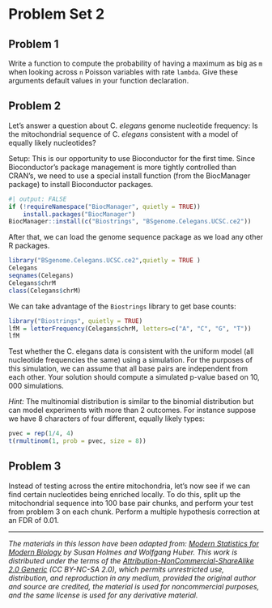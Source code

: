 # Problem Set 2

## Problem 1

Write a function to compute the probability of having a maximum as big as `m` when looking across `n` Poisson variables with rate `lambda`. Give these arguments default values in your function declaration.

## Problem 2

Let's answer a question about C. *elegans* genome nucleotide frequency: Is the mitochondrial sequence of C. *elegans* consistent with a model of equally likely nucleotides?

Setup: This is our opportunity to use Bioconductor for the first time. Since Bioconductor's package management is more tightly controlled than CRAN's, we need to use a special install function (from the BiocManager package) to install Bioconductor packages.

```r
#| output: FALSE
if (!requireNamespace("BiocManager", quietly = TRUE))
    install.packages("BiocManager")
BiocManager::install(c("Biostrings", "BSgenome.Celegans.UCSC.ce2"))
```

After that, we can load the genome sequence package as we load any other R packages.

```r
library("BSgenome.Celegans.UCSC.ce2",quietly = TRUE )
Celegans
seqnames(Celegans)
Celegans$chrM
class(Celegans$chrM)
```

We can take advantage of the `Biostrings` library to get base counts:

```r
library("Biostrings", quietly = TRUE)
lfM = letterFrequency(Celegans$chrM, letters=c("A", "C", "G", "T"))
lfM
```

Test whether the C. elegans data is consistent with the uniform model (all nucleotide frequencies the same) using a simulation. For the purposes of this simulation, we can assume that all base pairs are independent from each other. Your solution should compute a simulated p-value based on $10,000$ simulations.

*Hint:* The multinomial distribution is similar to the binomial distribution but can model experiments with more than $2$ outcomes. For instance suppose we have 8 characters of four different, equally likely types:

```r
pvec = rep(1/4, 4)
t(rmultinom(1, prob = pvec, size = 8))
```

## Problem 3

Instead of testing across the entire mitochondria, let's now see if we can find certain nucleotides being enriched locally. To do this, split up the mitochondrial sequence into 100 base pair chunks, and perform your test from problem $3$ on each chunk. Perform a multiple hypothesis correction at an FDR of $0.01$.

------------------------------------------------------------------------

*The materials in this lesson have been adapted from:* [*Modern Statistics for Modern Biology*](https://www.huber.embl.de/msmb/) *by Susan Holmes and Wolfgang Huber. This work is distributed under the terms of the [Attribution-NonCommercial-ShareAlike 2.0 Generic](https://creativecommons.org/licenses/by-nc-sa/2.0/) (CC BY-NC-SA 2.0), which permits unrestricted use, distribution, and reproduction in any medium, provided the original author and source are credited, the material is used for noncommercial purposes, and the same license is used for any derivative material.*
